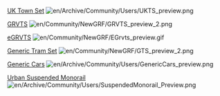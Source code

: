 [http://www.tt-forums.net/viewtopic.php?f=26&t=45736 UK Town Set] [[File:en/Archive/Community/Users/UKTS preview.png]] 

[http://www.tt-forums.net/viewtopic.php?f=26&t=33415 GRVTS] [[File:en/Community/NewGRF/GRVTS preview 2.png]]

[http://www.tt-forums.net/viewtopic.php?f=26&t=33415 eGRVTS] [[File:en/Community/NewGRF/EGrvts preview.gif]]

[http://www.tt-forums.net/viewtopic.php?t=32441 Generic Tram Set] [[File:en/Community/NewGRF/GTS preview 2.png]]

[http://www.tt-forums.net/viewtopic.php?f=26&t=39395 Generic Cars] [[File:en/Archive/Community/Users/GenericCars preview.png]]

[http://www.tt-forums.net/viewtopic.php?f=26&t=38413 Urban Suspended Monorail] [[File:en/Archive/Community/Users/SuspendedMonorail Preview.png]]